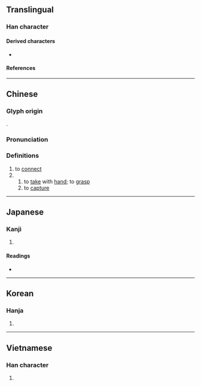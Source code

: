 {{character info}}
==Translingual==

===Han character===
{{Han char|rn=64|rad=手|as=05|sn=9|four=47502|canj=VEQ|ids=⿱奴手}}

====Derived characters====
* {{l|mul|[[𠸎]], [[𭒌]], [[𡰀]], [[𢜲]], [[𣸏]], [[𭢱]], [[𤸻]]}}

====References====
{{Han ref|kx=0425.090|dkj=11954|dj=0773.140|hdz=31847.070|uh=62CF}}

----

==Chinese==
{{zh-forms}}

===Glyph origin===
{{Han etym}}
{{Han compound|奴|手|ls=psc|c1=p|c2=s}}.

===Pronunciation===
{{zh-pron
|m=ná
|m-s=
|c=naa4
|c-t=
|g=
|h=pfs=
|j=
|md=
|mn=
|mn-t=
|w=
|x=
|mc=y
|oc=y
|cat=v
}}

===Definitions===
{{zh-hanzi}}

# to [[connect]]
# {{zh-alt-form|拿|tr=-}}
## to [[take]] with [[hand]]; to [[grasp]]
## to [[capture]]

----

==Japanese==

===Kanji===
{{ja-kanji|grade=|rs=手05}}

# {{rfdef|ja|sort=手05}}

====Readings====
* {{ja-readings|on=[[だ]] (da), [[な]] (na)|kun=[[ひく]] (hiku)}}

----

==Korean==

===Hanja===
{{ko-hanja|hangeul=나|eumhun=|rv=na|mr=na|y=na}}

# {{rfdef|ko|sort=手05}}

----

==Vietnamese==

===Han character===
{{vi-hantu|[[nả]], [[nã]]|rs=手05}}

# {{rfdef|vi|sort=手05}}